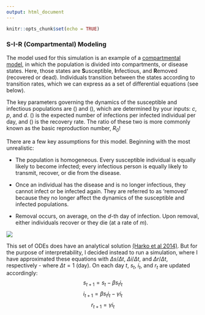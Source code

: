 ```yaml
---
output: html_document
---
```


```r
knitr::opts_chunk$set(echo = TRUE)
```

### S-I-R (Compartmental) Modeling

The model used for this simulation is an example of a [compartmental model](https://en.wikipedia.org/wiki/Compartmental_models_in_epidemiology), in which the population is divided into compartments, or disease states. Here, those states are **S**usceptible, **I**nfectious, and **R**emoved (recovered or dead). Individuals transition between the states according to transition rates, which we can express as a set of differential equations (see below).

The key parameters governing the dynamics of the susceptible and infectious populations are \(\beta\) and \(\gamma\), which are determined by your inputs: $c$, $p$, and $d$. \(\beta\) is the expected number of infections per infected individual per day, and \(\gamma\) is the recovery rate. The ratio of these two is more commonly known as the basic reproduction number, *R~0~*!

There are a few key assumptions for this model. Beginning with the most unrealistic:

* The population is homogeneous. Every susceptible individual is equally likely to become infected; every infectious person is equally likely to transmit, recover, or die from the disease.

* Once an individual has the disease and is no longer infectious, they cannot infect or be infected again. They are referred to as ‘removed’ because they no longer affect the dynamics of the susceptible and infected populations.

* Removal occurs, on average, on the $d$-th day of infection. Upon removal, either individuals recover or they die (at a rate of $m$).

![](explanation.png)

This set of ODEs does have an analytical solution [(Harko et al 2014)](https://arxiv.org/abs/1403.2160). But for the purpose of interpretability, I decided instead to run a simulation, where I have approximated these equations with $\Delta s/\Delta t$,  $\Delta i/\Delta t$, and $\Delta r/\Delta t$, respectively - where $\Delta t = 1$ (day). On each day $t$, $s_t$, $i_t$, and $r_t$ are updated accordingly:
$$s_{t+1} = s_t - \beta s_t i_t$$
$$i_{t+1} = \beta s_t i_t - \gamma i_t$$
$$r_{t+1} = \gamma i_t$$